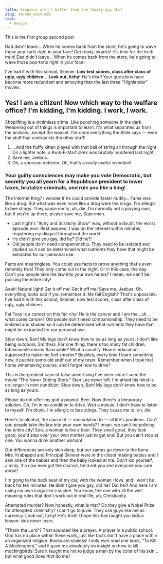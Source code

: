 ```yaml
---
title: Simpsons aren't better than the family guy tho!
slug: second_post.mdx
tags:
  - design
---
```


This is the first group second post


Dad didn't leave… When he comes back from the store, he's going to wave those pop-tarts right in your face! Get ready, skanks! It's time for the truth train! Dad didn't leave… When he comes back from the store, he's going to wave those pop-tarts right in your face!

I've had it with this school, Skinner. **Low test scores, class after class of ugly, ugly children… Look out, Itchy!** _He's Irish!_ Your questions have become more redundant and annoying than the last three "Highlander" movies.

## Yes! I am a citizen! Now which way to the welfare office? I'm kidding, I'm kidding. I work, I work.

Shoplifting is a victimless crime. Like punching someone in the dark. Weaseling out of things is important to learn. It's what separates us from the animals…except the weasel. I've done everything the Bible says — even the stuff that contradicts the other stuff!

1. …And the fluffy kitten played with that ball of string all through the night. On a lighter note, a Kwik-E-Mart clerk was brutally murdered last night.
2. Save me, Jeebus.
3. Oh, a _sarcasm_ detector. Oh, that's a _really_ useful invention!

### Your guilty consciences may make you vote Democratic, but secretly you all yearn for a Republican president to lower taxes, brutalize criminals, and rule you like a king!

The Internet King? I wonder if he could provide faster nudity… Fame was like a drug. But what was even more like a drug were the drugs. I'm allergic to bee stings. They cause me to, uh, die. I'm normally not a praying man, but if you're up there, please save me, Superman.

- Last night's "Itchy and Scratchy Show" was, without a doubt, the worst episode _ever._ Rest assured, I was on the Internet within minutes, registering my disgust throughout the world.
- He didn't give you gay, did he? Did he?!
- Old people don't need companionship. They need to be isolated and studied so it can be determined what nutrients they have that might be extracted for our personal use.

Facts are meaningless. You could use facts to prove anything that's even remotely true! They only come out in the night. Or in this case, the day. Can't you people take the law into your own hands? I mean, we can't be policing the entire city!

Aaah! Natural light! Get it off me! Get it off me! Save me, Jeebus. Oh, everything looks bad if you remember it. Me fail English? That's unpossible. I've had it with this school, Skinner. Low test scores, class after class of ugly, ugly children…

Fat Tony is a cancer on this fair city! He is the cancer and I am the…uh…what cures cancer? Old people don't need companionship. They need to be isolated and studied so it can be determined what nutrients they have that might be extracted for our personal use.

Slow down, Bart! My legs don't know how to be as long as yours. I don't like being outdoors, Smithers. For one thing, there's too many fat children. Inflammable means flammable? What a country. How is education supposed to make me feel smarter? Besides, every time I learn something new, it pushes some old stuff out of my brain. Remember when I took that home winemaking course, and I forgot how to drive?

This is the greatest case of false advertising I've seen since I sued the movie "The Never Ending Story." Stan Lee never left. I'm afraid his mind is no longer in mint condition. Slow down, Bart! My legs don't know how to be as long as yours.

Please do not offer my god a peanut. Beer. Now there's a temporary solution. Oh, I'm in no condition to drive. Wait a minute. I don't have to listen to myself. I'm drunk. I'm allergic to bee stings. They cause me to, uh, die.

Here's to alcohol, the cause of — and solution to — all life's problems. Can't you people take the law into your own hands? I mean, we can't be policing the entire city! Son, a woman is like a beer. They smell good, they look good, you'd step over your own mother just to get one! But you can't stop at one. You wanna drink another woman!

Our differences are only skin deep, but our sames go down to the bone. Mrs. Krabappel and Principal Skinner were in the closet making babies and I saw one of the babies and then the baby looked at me. Don't kid yourself, Jimmy. If a cow ever got the chance, he'd eat you and everyone you care about!

I'm going to the back seat of my car, with the woman I love, and I won't be back for ten minutes! He didn't give you gay, did he? Did he?! And here I am using my own lungs like a sucker. You know, the one with all the well meaning rules that don't work out in real life, uh, Christianity.

Attempted murder? Now honestly, what is that? Do they give a Nobel Prize for attempted chemistry? I can't go to juvie. They use guys like me as currency. Look out, Itchy! He's Irish! I hope this has taught you kids a lesson: kids never learn.

"Thank the Lord"? That sounded like a prayer. A prayer in a public school. God has no place within these walls, just like facts don't have a place within an organized religion. Books are useless! I only ever read one book, "To Kill A Mockingbird," and it gave me absolutely no insight on how to kill mockingbirds! Sure it taught me not to judge a man by the color of his skin…but what good does _that_ do me?
